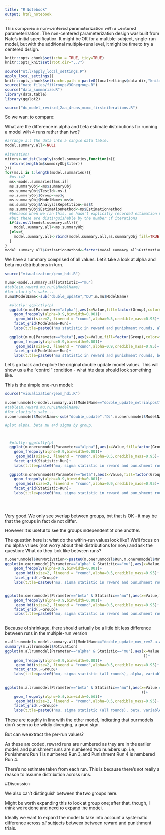 ```yaml
---
title: "R Notebook"
output: html_notebook
---
```


This compares a non-centered parameterization with a centered parameterization. The non-centered parameterization design was built from Nate's initial specification. It might be OK for a multiple-subject, single-run model, but with the additional multiple-runs level, it might be time to try a centered design.

```r
knitr::opts_chunk$set(echo = TRUE, tidy=TRUE)
knitr::opts_knit$set(root.dir="../")

```

```r
source("util/apply_local_settings.R")
apply_local_settings()
knitr::opts_chunk$set(cache.path = paste0(localsettings$data.dir,"knitrcache"))
source("nate_files/fitGroupsV3Onegroup.R")
source("data_summarize.R")
library(data.table)
library(ggplot2)
```



```r
source("du_model_revised_2aa_4runs_mcmc_firstniterations.R")
```

So we want to compare:

What are the difference in alpha and beta estimate distributions for running a model with 4 runs rather than two?


```r
#arrange all the data into a single data table.
model.summary.all<-NULL

#iterations
miters<-unlist(lapply(model.summaries,function(m){
  return(length(m$summaryObj$iter))
}))
for(ms.i in 1:length(model.summaries)){
  #ms.i=2
  ms<-model.summaries[[ms.i]]
  ms.summaryObj<-ms$summaryObj
  ms.summaryObj$TestId<-ms.i
  ms.summaryObj$Group<-ms$g
  ms.summaryObj$ModelName<-ms$m
  ms.summaryObj$AnalysisRepetition<-ms$t
  ms.summaryObj$EstimationMethod<-ms$EstimationMethod
  #because when we ran this, we hadn't explicitly recorded estimation methods; 
  #but these are distinguishable by the number of iterations.
  if(is.null(model.summary.all)){
    model.summary.all<-ms.summaryObj
  }else{
    model.summary.all<-rbind(model.summary.all,ms.summaryObj,fill=TRUE)
  }
}
model.summary.all$EstimationMethod<-factor(model.summary.all$EstimationMethod)
```

We have a summary comprised of all values. Let's take a look at alpha and beta mu distributions in turn.
```r
source("visualization/geom_hdi.R")

m.mu<-model.summary.all[Statistic=="mu"]
#table(m.reward.mu.run1$ModelName)
#for clarity's sake...
m.mu$ModelName<-sub("double_update","DU",m.mu$ModelName)

  #plotly::ggplotly(p)
  ggplot(m.mu[Parameter=="alpha"],aes(x=Value,fill=factor(Group),color=factor(Group)))+
    geom_freqpoly(alpha=0.9,binwidth=0.001)+
     geom_hdi(size=2, lineend = "round",alpha=0.5,credible_mass=0.95)+
    facet_grid(ModelName~Run)+
    labs(title=paste0("mu statistic in reward and punishment rounds, alpha"))
   
  ggplot(m.mu[Parameter=="beta"],aes(x=Value,fill=factor(Group),color=factor(Group)))+
    geom_freqpoly(alpha=0.9,binwidth=0.001)+
     geom_hdi(size=2, lineend = "round",alpha=0.9,credible_mass=0.95)+
    facet_grid(ModelName~Run)+
    labs(title=paste0("mu statistic in reward and punishment rounds, beta"))

```


Let's go back and explore the original double update model values. This will show us a the "control" condition - what hte data should look something like. 


This is the simple one-run model:

```r
source("visualization/geom_hdi.R")

m.onerunmodel<-model.summary.all[ModelName=="double_update_notrialpost"]
#table(m.reward.mu.run1$ModelName)
#for clarity's sake...
m.onerunmodel$ModelName<-sub("double_update","DU",m.onerunmodel$ModelName)

#plot alpha, beta mu and sigma by group.



  #plotly::ggplotly(p)
  ggplot(m.onerunmodel[Parameter=="alpha"],aes(x=Value,fill=factor(Group),color=factor(Group)))+
    geom_freqpoly(alpha=0.9,binwidth=0.001)+
     geom_hdi(size=2, lineend = "round",alpha=0.5,credible_mass=0.95)+
    facet_grid(Statistic~Run)+
    labs(title=paste0("mu, sigma statistic in reward and punishment rounds, alpha, one run model"))
   
  ggplot(m.onerunmodel[Parameter=="beta"],aes(x=Value,fill=factor(Group),color=factor(Group)))+
    geom_freqpoly(alpha=0.9,binwidth=0.001)+
     geom_hdi(size=2, lineend = "round",alpha=0.9,credible_mass=0.95)+
    facet_grid(Statistic~Run)+
    labs(title=paste0("mu, sigma statistic in reward and punishment rounds, beta, one run model"))

  
  
```

Very good. We only see overlap between groups, but that is OK - it may be that the groups in fact do not differ.

However it is useful to see the groups independent of one another.

The question here is: what do the within-run values look like? We'll focus on mu alpha values (not worry about their distributions for now)
and ask the question: What do they look like between runs?

```r
m.onerunmodel$RunMotivation<-paste0(m.onerunmodel$Run,m.onerunmodel$Motivation)
ggplot(m.onerunmodel[Parameter=="alpha" & Statistic=="mu"],aes(x=Value,fill=factor(RunMotivation),color=factor(RunMotivation)))+
    geom_freqpoly(alpha=0.9,binwidth=0.001)+
     geom_hdi(size=2, lineend = "round",alpha=0.5,credible_mass=0.95)+
    facet_grid(.~Group)+
    labs(title=paste0("mu, sigma statistic in reward and punishment rounds, alpha, one run model, by group"))
  

ggplot(m.onerunmodel[Parameter=="beta" & Statistic=="mu"],aes(x=Value,fill=factor(RunMotivation),color=factor(RunMotivation)))+
    geom_freqpoly(alpha=0.9,binwidth=0.001)+
     geom_hdi(size=2, lineend = "round",alpha=0.5,credible_mass=0.95)+
    facet_grid(.~Group)+
    labs(title=paste0("mu, sigma statistic in reward and punishment rounds, beta, one run model, by group"))
  


```

Because of shrinkage, there should actually be a little bit less difference between runs in the multiple-run version


```r
m.allrunmodel<-model.summary.all[ModelName=="double_update_nov_rev2-a-a"]
summary(m.allrunmodel$Motivation)
ggplot(m.allrunmodel[Parameter=="alpha" & Statistic=="mu"],aes(x=Value #,fill=factor(Run),color=factor(Run)
                                                               ))+
    geom_freqpoly(alpha=0.9,binwidth=0.001)+
     geom_hdi(size=2, lineend = "round",alpha=0.5,credible_mass=0.95)+
    facet_grid(.~Group)+
    labs(title=paste0("mu, sigma statistic (all rounds), alpha, variable number of runs model"))
  

ggplot(m.allrunmodel[Parameter=="beta" & Statistic=="mu"],aes(x=Value #,fill=factor(Run),color=factor(Run)
                                                              ))+
    geom_freqpoly(alpha=0.9,binwidth=0.001)+
     geom_hdi(size=2, lineend = "round",alpha=0.5,credible_mass=0.95)+
    facet_grid(.~Group)+
    labs(title=paste0("mu, sigma statistic (all rounds), beta, variable number of runs model"))

```

These are roughly in line with the other model, indicating that our models don't seem to be wildly diverging, a good sign.

But can we extract the per-run values?

As these are coded, reward runs are numbered as they are in the earlier model, and punishment runs are numbered two numbers up, i.e, Punishment Run 1 is numbered Run 3, and Punishment Run 4 is numbered Run 4.

There's no estimate taken from each run. This is because there's not really a reason to assume distribution across runs.

#Discussion 

We also can't distinguish between the two groups here.

Might be worth expanding this to look at group one; after that, though, I think we're done and need to expand the model.

Ideally we want to expand the model to take into account a systematic difference across *all* subjects between between reward and punishment trials.







